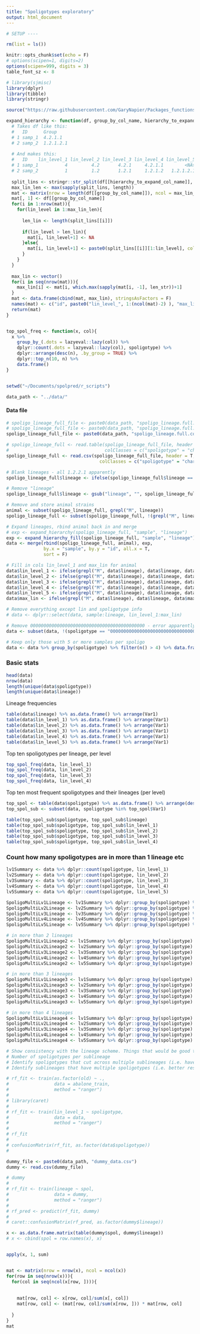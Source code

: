 ```yaml
---
title: "Spoligotypes exploratory"
output: html_document
---
```


```r

# SETUP ----

rm(list = ls())

knitr::opts_chunk$set(echo = F)
# options(scipen=1, digits=2)
options(scipen=999, digits = 3)
table_font_sz <- 8

```

```r

# library(sjmisc)
library(dplyr)
library(tibble)
library(stringr)

```

```r

source("https://raw.githubusercontent.com/GaryNapier/Packages_functions/master/Functions.R")

expand_hierarchy <- function(df, group_by_col_name, hierarchy_to_expand_col_name){
  # Takes df like this:
  #   ID      Group
  # 1 samp_1  4.2.1.1
  # 2 samp_2  1.2.1.2.1
  
  # And makes this:
  #   ID    lin_level_1 lin_level_2 lin_level_3 lin_level_4 lin_level_5   max_lin
  # 1 samp_1          4         4.2       4.2.1     4.2.1.1        <NA>   4.2.1.1
  # 2 samp_2          1         1.2       1.2.1     1.2.1.2   1.2.1.2.1 1.2.1.2.1
  
  split_lins <- stringr::str_split(df[[hierarchy_to_expand_col_name]], "\\.")
  max_lin_len <- max(sapply(split_lins, length))
  mat <- matrix(nrow = length(df[[group_by_col_name]]), ncol = max_lin_len+1)
  mat[, 1] <- df[[group_by_col_name]]
  for(i in 1:nrow(mat)){
    for(lin_level in 1:max_lin_len){
      
      len_lin <- length(split_lins[[i]])
      
      if(lin_level > len_lin){
        mat[i, lin_level+1] <- NA
      }else{
        mat[i, lin_level+1] <- paste0(split_lins[[i]][1:lin_level], collapse = ".")
      }
    }
  }
  
  max_lin <- vector()
  for(i in seq(nrow(mat))){
    max_lin[i] <- mat[i, which.max(sapply(mat[i, -1], len_str))+1]
  }
  mat <- data.frame(cbind(mat, max_lin), stringsAsFactors = F)
  names(mat) <- c("id", paste0("lin_level_", 1:(ncol(mat)-2) ), "max_lin")
  return(mat)
}


top_spol_freq <- function(x, col){
  x %>% 
    group_by_(.dots = lazyeval::lazy(col)) %>% 
    dplyr::count(.dots = lazyeval::lazy(col), spoligotype) %>% 
    dplyr::arrange(desc(n), .by_group = TRUE) %>%
    dplyr::top_n(10, n) %>% 
    data.frame()
}


```


```r


```

```r

setwd("~/Documents/spolpred/r_scripts")

data_path <- "../data/"

```

#### Data file
```r

# spoligo_lineage_full_file <- paste0(data_path, "spoligo_lineage.full.txt")
# spoligo_lineage_full_file <- paste0(data_path, "spoligo_lineage.full.txt")
spoligo_lineage_full_file <- paste0(data_path, "spoligo_lineage.full.correct_samps.csv")

```

```r

# spoligo_lineage_full <- read.table(spoligo_lineage_full_file, header = T, sep = "\t", 
#                                    colClasses = c("spoligotype" = "character"))
spoligo_lineage_full <- read.csv(spoligo_lineage_full_file, header = T, 
                                   colClasses = c("spoligotype" = "character"))

```

```r

# Blank lineages - all 1.2.2.1 apparently
spoligo_lineage_full$lineage <- ifelse(spoligo_lineage_full$lineage == "", "1.2.2.1", spoligo_lineage_full$lineage)

# Remove "lineage"
spoligo_lineage_full$lineage <- gsub("lineage", "", spoligo_lineage_full$lineage)

# Remove and store animal strains
animal <- subset(spoligo_lineage_full, grepl("M", lineage))
spoligo_lineage_full <- subset(spoligo_lineage_full, !(grepl("M", lineage)))

# Expand lineages, rbind animal back in and merge
# exp <- expand_hierarchy(spoligo_lineage_full, "sample", "lineage")
exp <- expand_hierarchy_fill(spoligo_lineage_full, "sample", "lineage")
data <- merge(rbind(spoligo_lineage_full, animal), exp,
              by.x = "sample", by.y = "id", all.x = T, 
              sort = F)

# Fill in cols lin_level_1 and max_lin for animal
data$lin_level_1 <- ifelse(grepl("M", data$lineage), data$lineage, data$lin_level_1)
data$lin_level_2 <- ifelse(grepl("M", data$lineage), data$lineage, data$lin_level_2)
data$lin_level_3 <- ifelse(grepl("M", data$lineage), data$lineage, data$lin_level_3)
data$lin_level_4 <- ifelse(grepl("M", data$lineage), data$lineage, data$lin_level_4)
data$lin_level_5 <- ifelse(grepl("M", data$lineage), data$lineage, data$lin_level_5)
data$max_lin <- ifelse(grepl("M", data$lineage), data$lineage, data$max_lin)

# Remove everything except lin and spoligotype info
# data <- dplyr::select(data, sample:lineage, lin_level_1:max_lin)

# Remove 0000000000000000000000000000000000000000000 - error apparently
data <- subset(data, !(spoligotype == "0000000000000000000000000000000000000000000"))

# Keep only those with 5 or more samples per spoligo
data <- data %>% group_by(spoligotype) %>% filter(n() > 4) %>% data.frame()

```

### Basic stats

```r

head(data)
nrow(data)
length(unique(data$spoligotype))
length(unique(data$lineage))

```

Lineage frequencies

```r

table(data$lineage) %>% as.data.frame() %>% arrange(Var1)
table(data$lin_level_1) %>% as.data.frame() %>% arrange(Var1)
table(data$lin_level_2) %>% as.data.frame() %>% arrange(Var1)
table(data$lin_level_3) %>% as.data.frame() %>% arrange(Var1)
table(data$lin_level_4) %>% as.data.frame() %>% arrange(Var1)
table(data$lin_level_5) %>% as.data.frame() %>% arrange(Var1)

```

Top ten spoligotypes per lineage, per level

```r

top_spol_freq(data, lin_level_1)
top_spol_freq(data, lin_level_2)
top_spol_freq(data, lin_level_3)
top_spol_freq(data, lin_level_4)

```

Top ten most frequent spoligotypes and their lineages (per level)

```r

top_spol <- table(data$spoligotype) %>% as.data.frame() %>% arrange(desc(Freq)) %>% top_n(10, Freq)
top_spol_sub <- subset(data, spoligotype %in% top_spol$Var1)

table(top_spol_sub$spoligotype, top_spol_sub$lineage)
table(top_spol_sub$spoligotype, top_spol_sub$lin_level_1)
table(top_spol_sub$spoligotype, top_spol_sub$lin_level_2)
table(top_spol_sub$spoligotype, top_spol_sub$lin_level_3)
table(top_spol_sub$spoligotype, top_spol_sub$lin_level_4)

```

### Count how many spoligotypes are in more than 1 lineage etc

```r

lv1Summary <- data %>% dplyr::count(spoligotype, lin_level_1)
lv2Summary <- data %>% dplyr::count(spoligotype, lin_level_2)
lv3Summary <- data %>% dplyr::count(spoligotype, lin_level_3)
lv4Summary <- data %>% dplyr::count(spoligotype, lin_level_4)
lv5Summary <- data %>% dplyr::count(spoligotype, lin_level_5)

SpoligoMultiLv1Lineage <- lv1Summary %>% dplyr::group_by(spoligotype) %>% filter(n()>1)
SpoligoMultiLv2Lineage <- lv2Summary %>% dplyr::group_by(spoligotype) %>% filter(n()>1)
SpoligoMultiLv3Lineage <- lv3Summary %>% dplyr::group_by(spoligotype) %>% filter(n()>1)
SpoligoMultiLv4Lineage <- lv4Summary %>% dplyr::group_by(spoligotype) %>% filter(n()>1)
SpoligoMultiLv5Lineage <- lv5Summary %>% dplyr::group_by(spoligotype) %>% filter(n()>1)

# in more than 2 lineages
SpoligoMultiLv1Lineage2 <- lv1Summary %>% dplyr::group_by(spoligotype) %>% filter(n()>2)
SpoligoMultiLv2Lineage2 <- lv2Summary %>% dplyr::group_by(spoligotype) %>% filter(n()>2)
SpoligoMultiLv3Lineage2 <- lv3Summary %>% dplyr::group_by(spoligotype) %>% filter(n()>2)
SpoligoMultiLv4Lineage2 <- lv4Summary %>% dplyr::group_by(spoligotype) %>% filter(n()>2)
SpoligoMultiLv5Lineage2 <- lv5Summary %>% dplyr::group_by(spoligotype) %>% filter(n()>2)

# in more than 3 lineages
SpoligoMultiLv1Lineage3 <- lv1Summary %>% dplyr::group_by(spoligotype) %>% filter(n()>3)
SpoligoMultiLv2Lineage3 <- lv2Summary %>% dplyr::group_by(spoligotype) %>% filter(n()>3)
SpoligoMultiLv3Lineage3 <- lv3Summary %>% dplyr::group_by(spoligotype) %>% filter(n()>3)
SpoligoMultiLv4Lineage3 <- lv4Summary %>% dplyr::group_by(spoligotype) %>% filter(n()>3)
SpoligoMultiLv5Lineage3 <- lv5Summary %>% dplyr::group_by(spoligotype) %>% filter(n()>3)

# in more than 4 lineages
SpoligoMultiLv1Lineage4 <- lv1Summary %>% dplyr::group_by(spoligotype) %>% filter(n()>4)
SpoligoMultiLv2Lineage4 <- lv2Summary %>% dplyr::group_by(spoligotype) %>% filter(n()>4)
SpoligoMultiLv3Lineage4 <- lv3Summary %>% dplyr::group_by(spoligotype) %>% filter(n()>4)
SpoligoMultiLv4Lineage4 <- lv4Summary %>% dplyr::group_by(spoligotype) %>% filter(n()>4)
SpoligoMultiLv5Lineage4 <- lv5Summary %>% dplyr::group_by(spoligotype) %>% filter(n()>4)

```

```r

# Show consistency with the lineage scheme. Things that would be good to report are
# Number of spoligotypes per sublineage
# Identify spoligotypes that cut across multiple sublineages (i.e. have poor resulution)
# Identify sublineages that have multiple spoligotypes (i.e. better resolution using spoligotyping)

```

```r


# rf_fit <- train(as.factor(old) ~ ., 
#                 data = abalone_train, 
#                 method = "ranger")
# 
# library(caret)
# 
# rf_fit <- train(lin_level_1 ~ spoligotype, 
#                 data = data, 
#                 method = "ranger")
# 
# rf_fit
# 
# confusionMatrix(rf_fit, as.factor(data$spoligotype))
# 

dummy_file <- paste0(data_path, "dummy_data.csv")
dummy <- read.csv(dummy_file)

# dummy
# 
# rf_fit <- train(lineage ~ spol, 
#                 data = dummy, 
#                 method = "ranger")
# 
# rf_pred <- predict(rf_fit, dummy)
# 
# caret::confusionMatrix(rf_pred, as.factor(dummy$lineage))

x <- as.data.frame.matrix(table(dummy$spol, dummy$lineage))
# x <- cbind(spol = row.names(x), x)


apply(x, 1, sum)


mat <- matrix(nrow = nrow(x), ncol = ncol(x))
for(row in seq(nrow(x))){
  for(col in seq(ncol(x[row, ]))){
    
    
    mat[row, col] <- x[row, col]/sum(x[, col])
    mat[row, col] <- (mat[row, col]/sum(x[row, ])) * mat[row, col]
  
  }
}
mat




```






















